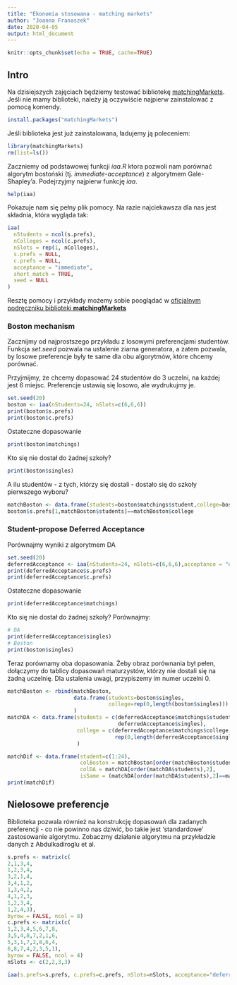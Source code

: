 ```yaml
---
title: "Ekonomia stosowana - matching markets"
author: "Joanna Franaszek"
date: 2020-04-05
output: html_document
---
```


```r
knitr::opts_chunk$set(echo = TRUE, cache=TRUE)
```

## Intro
Na dzisiejszych zajęciach będziemy testować bibliotekę [matchingMarkets](https://cran.r-project.org/web/packages/matchingMarkets/index.html
). Jeśli nie mamy biblioteki, należy ją oczywiście najpierw zainstalować z pomocą komendy. 
```r
install.packages("matchingMarkets")
```
Jeśli biblioteka jest już zainstalowana, ładujemy ją poleceniem:

```r
library(matchingMarkets)
rm(list=ls())
```

Zaczniemy od podstawowej funkcji *iaa.R* ktora pozwoli nam porównać algorytm bostoński (tj. *immediate-acceptance*) z algorytmem Gale-Shapley'a. Podejrzyjmy najpierw funkcję *iaa*.
```r
help(iaa)
```
Pokazuje nam się pełny plik pomocy. Na razie najciekawsza dla nas jest składnia, która wygląda tak:
```r
iaa(
  nStudents = ncol(s.prefs),
  nColleges = ncol(c.prefs),
  nSlots = rep(1, nColleges),
  s.prefs = NULL,
  c.prefs = NULL,
  acceptance = "immediate",
  short_match = TRUE,
  seed = NULL
)
```
Resztę pomocy i przykłady możemy sobie pooglądać w [oficjalnym podręczniku biblioteki **matchingMarkets**](https://cran.r-project.org/web/packages/matchingMarkets/matchingMarkets.pdf)

### Boston mechanism
Zacznijmy od najprostszego przykładu z losowymi preferencjami studentów. Funkcja *set.seed* pozwala na ustalenie ziarna generatora, a zatem pozwala, by losowe preferencje były te same dla obu algorytmów, które chcemy porównać.

Przyjmijmy, że chcemy dopasować 24 studentów do 3 uczelni, na każdej jest 6 miejsc. Preferencje ustawią się losowo, ale wydrukujmy je.
```r
set.seed(20)
boston <- iaa(nStudents=24, nSlots=c(6,6,6))
print(boston$s.prefs)
print(boston$c.prefs)
```

Ostateczne dopasowanie 
```r
print(boston$matchings)
```

Kto się nie dostał do żadnej szkoły?
```r
print(boston$singles)
```

A ilu studentów - z tych, którzy się dostali - dostało się do szkoły pierwszego wyboru? 
```r
matchBoston <- data.frame(students=boston$matchings$student,college=boston$matchings$college)
boston$s.prefs[1,matchBoston$students]==matchBoston$college
```

### Student-propose Deferred Acceptance

Porównajmy wyniki z algorytmem DA
```r
set.seed(20)
deferredAcceptance <- iaa(nStudents=24, nSlots=c(6,6,6),acceptance = "deferred")
print(deferredAcceptance$s.prefs)
print(deferredAcceptance$c.prefs)
```

Ostateczne dopasowanie 
```r
print(deferredAcceptance$matchings)
```

Kto się nie dostał do żadnej szkoły? Porównajmy:
```r
# DA
print(deferredAcceptance$singles)
# Boston
print(boston$singles)
```

Teraz porównamy oba dopasowania. Żeby obraz porównania był pełen, dołączymy do tablicy dopasowań maturzystów, którzy nie dostali się na żadną uczelnię. Dla ustalenia uwagi, przypiszemy im numer uczelni 0.
```r
matchBoston <- rbind(matchBoston,
                     data.frame(students=boston$singles,
                                college=rep(0,length(boston$singles)))
                     )
matchDA <- data.frame(students = c(deferredAcceptance$matchings$student,
                                   deferredAcceptance$singles),
                      college = c(deferredAcceptance$matchings$college,
                                  rep(0,length(deferredAcceptance$singles)))
                      )

matchDif <- data.frame(student=c(1:24),
                       colBoston = matchBoston[order(matchBoston$students),2],
                       colDA = matchDA[order(matchDA$students),2],
                       isSame = (matchDA[order(matchDA$students),2]==matchBoston[order(matchBoston$students),2]) )
print(matchDif)
```


## Nielosowe preferencje

Biblioteka pozwala również na konstrukcję dopasowań dla zadanych preferencji - co nie powinno nas dziwić, bo takie jest 'standardowe' zastosowanie algorytmu. Zobaczmy działanie algorytmu na przykładzie danych z Abdulkadiroglu et al.

```r
s.prefs <- matrix(c(
2,1,3,4,
1,2,3,4,
3,2,1,4,
3,4,1,2,
1,3,4,2,
4,1,2,3,
1,2,3,4,
1,2,4,3),
byrow = FALSE, ncol = 8)
c.prefs <- matrix(c(
1,2,3,4,5,6,7,8,
3,5,4,8,7,2,1,6,
5,3,1,7,2,8,6,4,
6,8,7,4,2,3,5,1),
byrow = FALSE, ncol = 4)
nSlots <- c(2,2,3,3)

iaa(s.prefs=s.prefs, c.prefs=c.prefs, nSlots=nSlots, acceptance="deferred")
```

